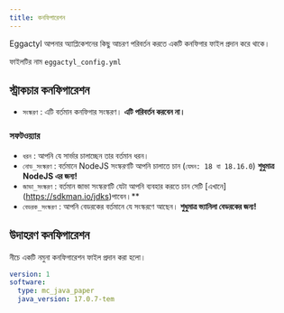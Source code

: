 ```yaml
---
title: কনফিগারেশন
---
```


Eggactyl আপনার অ্যাপ্লিকেশনের কিছু আচরণ পরিবর্তন করতে একটি কনফিগার ফাইল প্রদান করে থাকে।

ফাইলটির নাম
`eggactyl_config.yml`

## স্ট্রাকচার কনফিগারেশন 

- `সংস্করণ` : এটি বর্তমান কনফিগার সংস্করণ। **এটি পরিবর্তন করবেন না।**

### সফটওয়্যার

- `ধরন` : আপনি যে সার্ভার চালাচ্ছেন তার বর্তমান ধরন।
- `নোড_সংস্করণ` : বর্তমানে NodeJS সংস্করণটি আপনি চালাতে চান (`যেমন: 18 বা 18.16.0`) **শুধুমাত্র NodeJS এর জন্য!**
- `জাভা_সংস্করণ` : বর্তমান জাভা সংস্করণটি যেটা আপনি ব্যবহার করতে চান সেটি [এখানে] (https://sdkman.io/jdks)পাবেন।**
- `বেডরক_সংস্করণ` : আপনি বেডরকের বর্তমানে যে সংস্করণে আছেন।  **শুধুমাত্র ভ্যানিলা বেডরকের জন্য!**

## উদাহরণ কনফিগারেশন

নীচে একটি নমুনা কনফিগারেশন ফাইল প্রদান করা হলো।

```yaml
version: 1
software:
  type: mc_java_paper
  java_version: 17.0.7-tem
```
